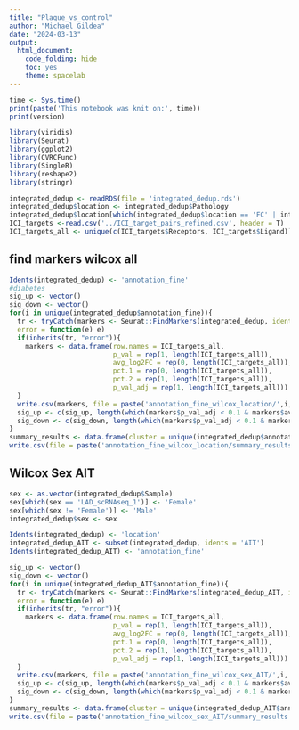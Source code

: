 ```yaml
---
title: "Plaque_vs_control"
author: "Michael Gildea"
date: "2024-03-13"
output:
  html_document:
    code_folding: hide
    toc: yes
    theme: spacelab
---
```



```r
time <- Sys.time()
print(paste('This notebook was knit on:', time))
print(version)
```


```r
library(viridis)
library(Seurat)
library(ggplot2)
library(CVRCFunc)
library(SingleR)
library(reshape2)
library(stringr)
```

```r
integrated_dedup <- readRDS(file = 'integrated_dedup.rds')
integrated_dedup$location <- integrated_dedup$Pathology
integrated_dedup$location[which(integrated_dedup$location == 'FC' | integrated_dedup$location == 'FA')] <- 'Plaque'
ICI_targets <-read.csv('../ICI_target_pairs_refined.csv', header = T)
ICI_targets_all <- unique(c(ICI_targets$Receptors, ICI_targets$Ligand))
```

## find markers wilcox all
```r
Idents(integrated_dedup) <- 'annotation_fine'
#diabetes
sig_up <- vector()
sig_down <- vector()
for(i in unique(integrated_dedup$annotation_fine)){
  tr <- tryCatch(markers <- Seurat::FindMarkers(integrated_dedup, ident.1 = 'Plaque', ident.2 = 'AIT', group.by = 'location', subset.ident = i, assay = 'RNA', slot = 'data'),
  error = function(e) e) 
  if(inherits(tr, "error")){
    markers <- data.frame(row.names = ICI_targets_all, 
                          p_val = rep(1, length(ICI_targets_all)),
                          avg_log2FC = rep(0, length(ICI_targets_all)),
                          pct.1 = rep(0, length(ICI_targets_all)),
                          pct.2 = rep(1, length(ICI_targets_all)),
                          p_val_adj = rep(1, length(ICI_targets_all)))
  }
  write.csv(markers, file = paste('annotation_fine_wilcox_location/',i,'.csv',sep = ''), quote = F)
  sig_up <- c(sig_up, length(which(markers$p_val_adj < 0.1 & markers$avg_log2FC > 0)))
  sig_down <- c(sig_down, length(which(markers$p_val_adj < 0.1 & markers$avg_log2FC < 0)))
}
summary_results <- data.frame(cluster = unique(integrated_dedup$annotation_fine), sig_up = sig_up, sig_down = sig_down, sig_all = sig_up+sig_down)
write.csv(file = paste('annotation_fine_wilcox_location/summary_results.csv'), summary_results, quote = F, row.names = F)
```

## Wilcox Sex AIT
```r
sex <- as.vector(integrated_dedup$Sample)
sex[which(sex == 'LAD_scRNAseq_1')] <- 'Female'
sex[which(sex != 'Female')] <- 'Male'
integrated_dedup$sex <- sex

Idents(integrated_dedup) <- 'location'
integrated_dedup_AIT <- subset(integrated_dedup, idents = 'AIT') 
Idents(integrated_dedup_AIT) <- 'annotation_fine'

sig_up <- vector()
sig_down <- vector()
for(i in unique(integrated_dedup_AIT$annotation_fine)){
  tr <- tryCatch(markers <- Seurat::FindMarkers(integrated_dedup_AIT, ident.1 = 'Female', ident.2 = 'Male', group.by = 'sex', subset.ident = i, assay = 'RNA', slot = 'data'),
  error = function(e) e) 
  if(inherits(tr, "error")){
    markers <- data.frame(row.names = ICI_targets_all, 
                          p_val = rep(1, length(ICI_targets_all)),
                          avg_log2FC = rep(0, length(ICI_targets_all)),
                          pct.1 = rep(0, length(ICI_targets_all)),
                          pct.2 = rep(1, length(ICI_targets_all)),
                          p_val_adj = rep(1, length(ICI_targets_all)))
  }
  write.csv(markers, file = paste('annotation_fine_wilcox_sex_AIT/',i,'.csv',sep = ''), quote = F)
  sig_up <- c(sig_up, length(which(markers$p_val_adj < 0.1 & markers$avg_log2FC > 0)))
  sig_down <- c(sig_down, length(which(markers$p_val_adj < 0.1 & markers$avg_log2FC < 0)))
}
summary_results <- data.frame(cluster = unique(integrated_dedup_AIT$annotation_fine), sig_up = sig_up, sig_down = sig_down, sig_all = sig_up+sig_down)
write.csv(file = paste('annotation_fine_wilcox_sex_AIT/summary_results.csv'), summary_results, quote = F, row.names = F)
```